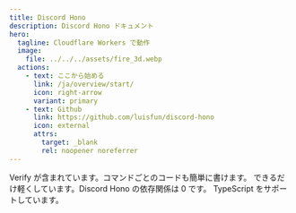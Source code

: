 ```yaml
---
title: Discord Hono
description: Discord Hono ドキュメント
hero:
  tagline: Cloudflare Workers で動作
  image:
    file: ../../../assets/fire_3d.webp
  actions:
    - text: ここから始める
      link: /ja/overview/start/
      icon: right-arrow
      variant: primary
    - text: Github
      link: https://github.com/luisfun/discord-hono
      icon: external
      attrs:
        target: _blank
        rel: noopener noreferrer
---
```



<CardGrid>
  <Card title="簡単に作れる" icon="pencil">
    Verify が含まれています。コマンドごとのコードも簡単に書けます。
  </Card>
  <Card title="軽量" icon="star">
    できるだけ軽くしています。Discord Hono の依存関係は 0 です。
  </Card>
  <Card title="TypeScript" icon="approve-check">
    TypeScript をサポートしています。
  </Card>
</CardGrid>
